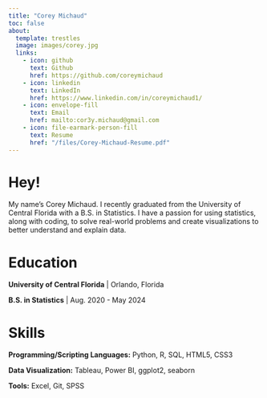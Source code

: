 ```yaml
---
title: "Corey Michaud"
toc: false
about:
  template: trestles
  image: images/corey.jpg
  links:
    - icon: github
      text: Github
      href: https://github.com/coreymichaud
    - icon: linkedin
      text: LinkedIn
      href: https://www.linkedin.com/in/coreymichaud1/
    - icon: envelope-fill
      text: Email
      href: mailto:cor3y.michaud@gmail.com
    - icon: file-earmark-person-fill
      text: Resume
      href: "/files/Corey-Michaud-Resume.pdf"
---
```


# Hey!

My name's Corey Michaud. I recently graduated from the University of Central Florida with a B.S. in Statistics. I have a passion for using statistics, along with coding, to solve real-world problems and create visualizations to better understand and explain data.

# Education

**University of Central Florida** \| Orlando, Florida

**B.S. in Statistics** \| Aug. 2020 - May 2024

# Skills

**Programming/Scripting Languages:** Python, R, SQL, HTML5, CSS3

**Data Visualization:** Tableau, Power BI, ggplot2, seaborn

**Tools:** Excel, Git, SPSS
